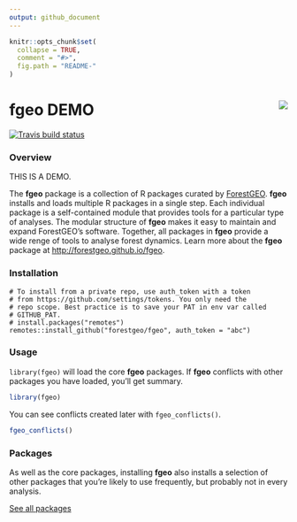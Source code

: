 ```yaml
---
output: github_document
---
```

<!-- README.md is generated from README.Rmd. Please edit that file -->

```r
knitr::opts_chunk$set(
  collapse = TRUE,
  comment = "#>",
  fig.path = "README-"
)
```

# fgeo DEMO <img src="inst/figures/logo.png" align="right" />

[![Travis build status](https://travis-ci.org/forestgeo/fgeo.svg?branch=master)](https://travis-ci.org/forestgeo/fgeo)

### Overview

THIS IS A DEMO.

The __fgeo__ package is a collection of R packages curated by
[ForestGEO](http://www.forestgeo.si.edu/). __fgeo__ installs and loads
multiple R packages in a single step. Each individual package is a
self-contained module that provides tools for a particular type of analyses.
The modular structure of __fgeo__ makes it easy to maintain and expand
ForestGEO's software. Together, all packages in __fgeo__ provide a wide renge
of tools to analyse forest dynamics.  Learn more about the __fgeo__ package at
<http://forestgeo.github.io/fgeo>.

### Installation

```
# To install from a private repo, use auth_token with a token
# from https://github.com/settings/tokens. You only need the
# repo scope. Best practice is to save your PAT in env var called
# GITHUB_PAT.
# install.packages("remotes")
remotes::install_github("forestgeo/fgeo", auth_token = "abc")
```

### Usage

`library(fgeo)` will load the core __fgeo__ packages. If __fgeo__ conflicts with other packages you have loaded, you'll get summary.

```r
library(fgeo)
```

You can see conflicts created later with `fgeo_conflicts()`.

```r
fgeo_conflicts()
```

### Packages

As well as the core packages, installing __fgeo__ also installs a selection of other packages that you're likely to use frequently, but probably not in every analysis.

[See all packages](https://forestgeo.github.io/fgeo/reference/index.html)
